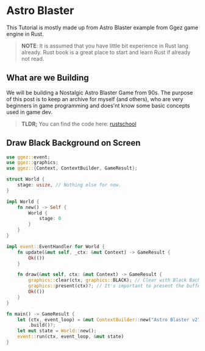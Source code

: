 # Astro Blaster

This Tutorial is mostly made up from Astro Blaster example from
Ggez game engine in Rust.

> __NOTE__: It is assumed that you have little bit experience in Rust lang
> already. Rust book is a great place to start and learn Rust
> if already not read.

## What are we Building

We will be building a Nostalgic Astro Blaster Game from 90s.
The purpose of this post is to keep an archive for myself (and
others), who are very beginners in game programming and does'nt
know some basic concepts used in game dev.

> **TLDR;** You can find the code here: [rustschool](https://github.com/Shub1427/rustschool/tree/master/gui/ggez_basics/src/bin/astro_blaster_v2)

## Draw Black Background on Screen

```rs
use ggez::event;
use ggez::graphics;
use ggez::{Context, ContextBuilder, GameResult};

struct World {
    stage: usize, // Nothing else for now.
}

impl World {
    fn new() -> Self {
        World {
            stage: 0
        }
    }
}

impl event::EventHandler for World {
    fn update(&mut self, _ctx: &mut Context) -> GameResult {
        Ok(())
    }

    fn draw(&mut self, ctx: &mut Context) -> GameResult {
        graphics::clear(ctx, graphics::BLACK); // Clear with Black Background
        graphics::present(ctx)?; // It's important to present the buffer on Screen
        Ok(())
    }
}

fn main() -> GameResult {
    let (ctx, event_loop) = &mut ContextBuilder::new("Astro Blaster v2", "Subroto Biswas")
        .build()?;
    let mut state = World::new();
    event::run(ctx, event_loop, &mut state)
}
```
